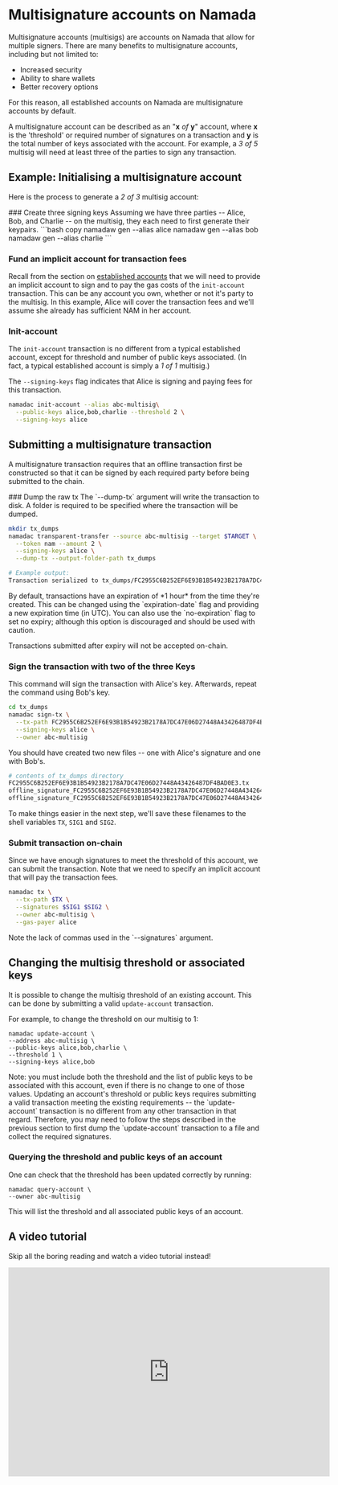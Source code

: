 
# Multisignature accounts on Namada

Multisignature accounts (multisigs) are accounts on Namada that allow for multiple signers. There are many benefits to multisignature accounts, including but not limited to: 

- Increased security
- Ability to share wallets
- Better recovery options

For this reason, all established accounts on Namada are multisignature accounts by default.  

A multisignature account can be described as an "**x** *of* **y**" account, where **x** is the 'threshold' or required number of signatures on a transaction
and **y** is the total number of keys associated with the account. For example, a *3 of 5* multisig will need at least three of the parties to sign any transaction.

## Example: Initialising a multisignature account
Here is the process to generate a *2 of 3* multisig account:

<Steps>
### Create three signing keys
Assuming we have three parties -- Alice, Bob, and Charlie -- on the multisig, they each need to first generate their keypairs.
```bash copy
namadaw gen --alias alice
namadaw gen --alias bob
namadaw gen --alias charlie
```

### Fund an implicit account for transaction fees
Recall from the section on [established accounts](./established-accounts.mdx) that we will need to provide an implicit account to
sign and to pay the gas costs of the `init-account` transaction. This can be any account you own, whether or not it's party to the multisig.
In this example, Alice will cover the transaction fees and we'll assume she already has sufficient NAM in her account.

### Init-account
The `init-account` transaction is no different from a typical established account, except for threshold and number of public keys associated.
(In fact, a typical established account is simply a *1 of 1* multisig.)  

The `--signing-keys` flag indicates that Alice is signing and paying fees for this transaction.
```bash copy
namadac init-account --alias abc-multisig\
  --public-keys alice,bob,charlie --threshold 2 \
  --signing-keys alice
```

</Steps>


## Submitting a multisignature transaction
A multisignature transaction requires that an offline transaction first be constructed so that it can be signed by each required party before
being submitted to the chain.

<Steps>
### Dump the raw tx
The `--dump-tx` argument will write the transaction to disk. A folder is required to be specified where the transaction will be dumped.

```bash copy
mkdir tx_dumps
namadac transparent-transfer --source abc-multisig --target $TARGET \
  --token nam --amount 2 \
  --signing-keys alice \
  --dump-tx --output-folder-path tx_dumps

# Example output:
Transaction serialized to tx_dumps/FC2955C6B252EF6E93B1B54923B2178A7DC47E06D27448A43426487DF4BAD0E3.tx.
```
<Callout type="info">
By default, transactions have an expiration of *1 hour* from the time they're created. This can be changed using the `expiration-date` flag and providing a new 
expiration time (in UTC). You can also use the `no-expiration` flag to set no expiry; although this option is discouraged and should be used with caution.  

Transactions submitted after expiry will not be accepted on-chain.
</Callout>

### Sign the transaction with two of the three Keys
This command will sign the transaction with Alice's key. Afterwards, repeat the command using Bob's key.

```bash copy
cd tx_dumps
namadac sign-tx \
  --tx-path FC2955C6B252EF6E93B1B54923B2178A7DC47E06D27448A43426487DF4BAD0E3.tx \
  --signing-keys alice \
  --owner abc-multisig
```
You should have created two new files -- one with Alice's signature and one with Bob's.
```bash copy
# contents of tx_dumps directory
FC2955C6B252EF6E93B1B54923B2178A7DC47E06D27448A43426487DF4BAD0E3.tx
offline_signature_FC2955C6B252EF6E93B1B54923B2178A7DC47E06D27448A43426487DF4BAD0E3_tpknam1qpnpmq2mpxaag9e0xcczgc0w66pzaxvpnhysjsm8h5tgmajgvunwck67w5j.tx
offline_signature_FC2955C6B252EF6E93B1B54923B2178A7DC47E06D27448A43426487DF4BAD0E3_tpknam1qqjnwcwpjy09ty4v0z6jwpkr04m3q2h0dgr6j62dfs4g6q6l4dk5yy5we05.tx
```
To make things easier in the next step, we'll save these filenames to the shell variables `TX`, `SIG1` and `SIG2`.

### Submit transaction on-chain
Since we have enough signatures to meet the threshold of this account, we can submit the transaction. Note that we need to specify
an implicit account that will pay the transaction fees.

```bash copy
namadac tx \
  --tx-path $TX \
  --signatures $SIG1 $SIG2 \
  --owner abc-multisig \
  --gas-payer alice
```
<Callout type="info">
Note the lack of commas used in the `--signatures` argument.
</Callout>

</Steps>


## Changing the multisig threshold or associated keys
It is possible to change the multisig threshold of an existing account. This can be done by submitting a valid `update-account` transaction.  

For example, to change the threshold on our multisig to 1:
```shell
namadac update-account \
--address abc-multisig \
--public-keys alice,bob,charlie \
--threshold 1 \
--signing-keys alice,bob
```
<Callout type="info">
Note: you must include both the threshold and the list of public keys to be associated with this account, even if there is no change to one of those values.
</Callout>

<Callout type="info" emoji="💡">
Updating an account's threshold or public keys requires submitting a valid transaction meeting the existing requirements -- the `update-account`
transaction is no different from any other transaction in that regard. Therefore, you may need to follow the steps described in the previous section to first dump the `update-account` transaction
to a file and collect the required signatures.
</Callout>

### Querying the threshold and public keys of an account
One can check that the threshold has been updated correctly by running:
```shell
namadac query-account \
--owner abc-multisig
```
This will list the threshold and all associated public keys of an account.

## A video tutorial

Skip all the boring reading and watch a video tutorial instead!

<iframe src="https://player.vimeo.com/video/873749851?h=ee68c142e2&title=0&byline=0&portrait=0" width="640" height="416" frameBorder="0" allow="autoplay; fullscreen; picture-in-picture" allowfullscreen></iframe>

